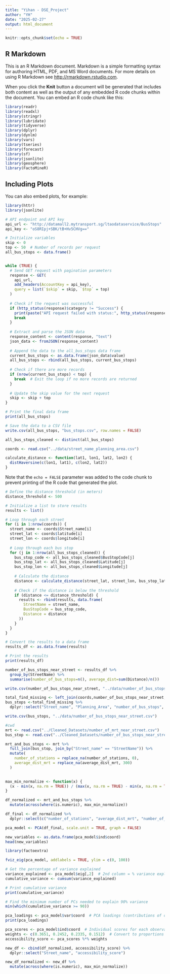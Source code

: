 ```yaml
---
title: "Yihan - DSE_Project"
author: "YH"
date: "2025-02-27"
output: html_document
---
```


```r
knitr::opts_chunk$set(echo = TRUE)
```

## R Markdown

This is an R Markdown document. Markdown is a simple formatting syntax for authoring HTML, PDF, and MS Word documents. For more details on using R Markdown see <http://rmarkdown.rstudio.com>.

When you click the **Knit** button a document will be generated that includes both content as well as the output of any embedded R code chunks within the document. You can embed an R code chunk like this:

```r
library(readr)
library(readxl)
library(stringr)
library(lubridate)
library(tidyverse)
library(dplyr)
library(dynlm)
library(vars)
library(tseries)
library(forecast)
library(sf)
library(jsonlite)
library(geosphere)
library(FactoMineR)

```

## Including Plots

You can also embed plots, for example:

```r
library(httr)
library(jsonlite)

# API endpoint and API key
api_url <- "http://datamall2.mytransport.sg/ltaodataservice/BusStops"
api_key <- "oS8RIpj+SBK/tB+Hv5CHVg==" 

# Initialize variables
skip <- 0
top <- 50  # Number of records per request
all_bus_stops <- data.frame()


while (TRUE) {
  # Send GET request with pagination parameters
  response <- GET(
    api_url,
    add_headers(AccountKey = api_key),
    query = list(`$skip` = skip, `$top` = top)
  )
  
  # Check if the request was successful
  if (http_status(response)$category != "Success") {
    print(paste("API request failed with status:", http_status(response)$message))
    break
  }
  
  # Extract and parse the JSON data
  response_content <- content(response, "text")
  json_data <- fromJSON(response_content)
  
  # Append the data to the all_bus_stops data frame
  current_bus_stops <- as.data.frame(json_data$value)
  all_bus_stops <- rbind(all_bus_stops, current_bus_stops)
  
  # Check if there are more records
  if (nrow(current_bus_stops) < top) {
    break  # Exit the loop if no more records are returned
  }
  
  # Update the skip value for the next request
  skip <- skip + top
}

# Print the final data frame
print(all_bus_stops)

# Save the data to a CSV file
write.csv(all_bus_stops, "bus_stops.csv", row.names = FALSE)

```
```r
all_bus_stops_cleaned <- distinct(all_bus_stops)
```


```r
coords <- read.csv("../data/street_name_planning_area.csv")

calculate_distance <- function(lat1, lon1, lat2, lon2) {
  distHaversine(c(lon1, lat1), c(lon2, lat2))
}
```


Note that the `echo = FALSE` parameter was added to the code chunk to prevent printing of the R code that generated the plot.

```r
# Define the distance threshold (in meters)
distance_threshold <- 500

# Initialize a list to store results
results <- list()

# Loop through each street
for (i in 1:nrow(coords)) {
  street_name <- coords$Street_name[i]
  street_lat <- coords$latitude[i]
  street_lon <- coords$longitude[i]
  
  # Loop through each bus stop
  for (j in 1:nrow(all_bus_stops_cleaned)) {
    bus_stop_code <- all_bus_stops_cleaned$BusStopCode[j]
    bus_stop_lat <- all_bus_stops_cleaned$Latitude[j]
    bus_stop_lon <- all_bus_stops_cleaned$Longitude[j]
    
    # Calculate the distance
    distance <- calculate_distance(street_lat, street_lon, bus_stop_lat, bus_stop_lon)
    
    # Check if the distance is below the threshold
    if (distance <= distance_threshold) {
      results <- rbind(results, data.frame(
        StreetName = street_name,
        BusStopCode = bus_stop_code,
        Distance = distance
      ))
    }
  }
}

# Convert the results to a data frame
results_df <- as.data.frame(results)

# Print the results
print(results_df)
```
```r
number_of_bus_stops_near_street <- results_df %>%
  group_by(StreetName) %>%
  summarise(number_of_bus_stops=n(), average_dist=sum(Distance)/n())
```

```r
write.csv(number_of_bus_stops_near_street, "../data/number_of_bus_stops_near_street.csv")
```

```r
total_find_missing <- left_join(coords,number_of_bus_stops_near_street, by=join_by("Street_name" == "StreetName"))
bus_stops <-total_find_missing %>%
  dplyr::select("Street_name", "Planning_Area", "number_of_bus_stops", "average_dist")

```

```r
write.csv(bus_stops, "../data/number_of_bus_stops_near_street.csv")

```


```r
#cwd
mrt <- read.csv("../Cleaned_Datasets/number_of_mrt_near_street.csv")
bus_stop <- read.csv("../Cleaned_Datasets/number_of_bus_stops_near_street.csv")
```

```r

mrt_and_bus_stops <- mrt %>%
  full_join(bus_stop, join_by("Street_name" == "StreetName")) %>%
  mutate(
    number_of_stations = replace_na(number_of_stations, 0),
    average_dist_mrt = replace_na(average_dist_mrt, 300)
  )
  

```


```r
max_min_normalize <- function(x) {
  (x - min(x, na.rm = TRUE)) / (max(x, na.rm = TRUE) - min(x, na.rm = TRUE))
}

df_normalized <- mrt_and_bus_stops %>%
  mutate(across(where(is.numeric), max_min_normalize))

df_final <- df_normalized %>%
  dplyr::select(c("number_of_stations", "average_dist_mrt", "number_of_bus_stops", "average_dist_bus"))

```



```r
pca_model <- PCA(df_final, scale.unit = TRUE, graph = FALSE)

new_variables <- as.data.frame(pca_model$ind$coord)
head(new_variables) 
```
```r
library(factoextra)

fviz_eig(pca_model, addlabels = TRUE, ylim = c(0, 100))

```
```r
# Get the percentage of variance explained
variance_explained <- pca_model$eig[,2]  # 2nd column = % variance explained
cumulative_variance <- cumsum(variance_explained)

# Print cumulative variance
print(cumulative_variance)

# Find the minimum number of PCs needed to explain 90% variance
min(which(cumulative_variance >= 90))

```

```r
pca_loadings <- pca_model$var$coord  # PCA loadings (contributions of original variables)
print(pca_loadings)

```

```r
pca_scores <- pca_model$ind$coord  # Individual scores for each observation
weights <- c(0.3651, 0.2452, 0.2335, 0.1512)  # Convert to proportions (they sum to 1)
accessibility_score <- pca_scores %*% weights  

new_df <- cbind(df_normalized, accessibility_score) %>%
  dplyr::select("Street_name", "accessibility_score")

new_df_normalized <- new_df %>%
  mutate(across(where(is.numeric), max_min_normalize))
```

